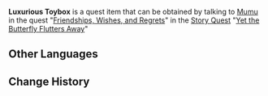 {{Item Infobox
|id           = 100683
|image        = Item Box.png
|type         = Quest Items
|description  = A luxurious toybox from [[Mumu]]. This was once something they all desired in their childhood. May all wishes come true in the future.
|source1      = Obtained during the "[[Friendships, Wishes, and Regrets]]" Quest
}}
'''Luxurious Toybox''' is a quest item that can be obtained by talking to [[Mumu]] in the quest "[[Friendships, Wishes, and Regrets]]" in the [[Story Quest]] "[[Yet the Butterfly Flutters Away]]"

==Other Languages==
{{Other Languages
|default_hidden = 1
|en      = Luxurious Toybox
|zhs     = 华丽玩具箱
|zhs_rm  = Huálì Wánjù Xiāng
|zht     = 華麗玩具箱
|zht_rm  = Huálì Wánjù Xiāng
|ja      = 豪華なおもちゃ箱
|ja_rm   = Goukana Omochabako
|ko      = 화려한 장난감 상자
|ko_rm   = Hwaryeohan Jangnamgam Sangja
|es      = Caja de juguete lujosa
|fr      = Magnifique boîte à jouets
|ru      = Роскошный ящик для игрушек
|th      = Luxurious Toybox
|vi      = Hộp Đồ Chơi Hiếm
|de      = Luxuriöse Spielzeugkiste
|id      = Kotak Mainan Mewah
|pt      = Caixa de Brinquedos Luxuosa
|tr      = Gösterişli Oyuncak Kutusu
|it      = Portagiocattoli lussuoso
}}

==Change History==
{{Change History|1.3}}